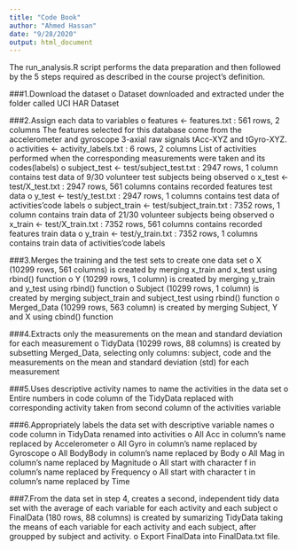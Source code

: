 ---
title: "Code Book"
author: "Ahmed Hassan"
date: "9/28/2020"
output: html_document
---

The run_analysis.R script performs the data preparation and then followed by the 5 steps required as described in the course project’s definition.

###1.Download the dataset
        o Dataset downloaded and extracted under the folder called UCI HAR Dataset

###2.Assign each data to variables
        o features <- features.txt : 561 rows, 2 columns
         The features selected for this database come from the accelerometer and gyroscope 3-axial          raw signals tAcc-XYZ and tGyro-XYZ.
        o activities <- activity_labels.txt : 6 rows, 2 columns
          List of activities performed when the corresponding measurements were taken and its               codes(labels)
        o subject_test <- test/subject_test.txt : 2947 rows, 1 column
          contains test data of 9/30 volunteer test subjects being observed
        o x_test <- test/X_test.txt : 2947 rows, 561 columns
          contains recorded features test data
        o y_test <- test/y_test.txt : 2947 rows, 1 columns
          contains test data of activities’code labels
        o subject_train <- test/subject_train.txt : 7352 rows, 1 column
          contains train data of 21/30 volunteer subjects being observed
        o x_train <- test/X_train.txt : 7352 rows, 561 columns
          contains recorded features train data
        o y_train <- test/y_train.txt : 7352 rows, 1 columns
          contains train data of activities’code labels

###3.Merges the training and the test sets to create one data set
        o X (10299 rows, 561 columns) is created by merging x_train and x_test using rbind()                function
        o Y (10299 rows, 1 column) is created by merging y_train and y_test using rbind() function
        o Subject (10299 rows, 1 column) is created by merging subject_train and subject_test               using rbind() function
        o Merged_Data (10299 rows, 563 column) is created by merging Subject, Y and X using                 cbind() function

###4.Extracts only the measurements on the mean and standard deviation for each measurement
        o TidyData (10299 rows, 88 columns) is created by subsetting Merged_Data, selecting only            columns: subject, code and the measurements on the mean and standard deviation (std) for           each measurement

###5.Uses descriptive activity names to name the activities in the data set
        o Entire numbers in code column of the TidyData replaced with corresponding activity taken           from second column of the activities variable

###6.Appropriately labels the data set with descriptive variable names
        o code column in TidyData renamed into activities
        o All Acc in column’s name replaced by Accelerometer
        o All Gyro in column’s name replaced by Gyroscope
        o All BodyBody in column’s name replaced by Body
        o All Mag in column’s name replaced by Magnitude
        o All start with character f in column’s name replaced by Frequency
        o All start with character t in column’s name replaced by Time

###7.From the data set in step 4, creates a second, independent tidy data set with the average of       each variable for each activity and each subject
        o FinalData (180 rows, 88 columns) is created by sumarizing TidyData taking the means of           each variable for each activity and each subject, after groupped by subject and activity.
        o Export FinalData into FinalData.txt file.


